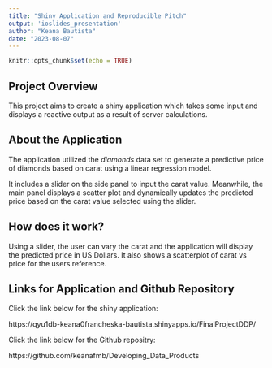 ```yaml
---
title: "Shiny Application and Reproducible Pitch"
output: 'ioslides_presentation'
author: "Keana Bautista"
date: "2023-08-07"
---
```


```r
knitr::opts_chunk$set(echo = TRUE)
```

## Project Overview
This project aims to create a shiny application which takes some input and displays a reactive output as a result of server calculations.

## About the Application
The application utilized the *diamonds* data set to generate a predictive price of diamonds based on carat using a linear regression model. 

It includes a slider on the side panel to input the carat value. Meanwhile, the main panel displays a scatter plot and dynamically updates the predicted price based on the carat value selected using the slider.

## How does it work?
Using a slider, the user can vary the carat and the application will display the predicted price in US Dollars. It also shows a scatterplot of carat vs price for the users reference.

## Links for Application and Github Repository
Click the link below for the shiny application:

https://qyu1db-keana0francheska-bautista.shinyapps.io/FinalProjectDDP/

Click the link below for the Github repositry:

https://github.com/keanafmb/Developing_Data_Products


